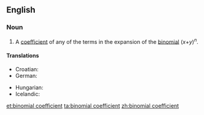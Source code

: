 ==English==

===Noun===
{{en-noun}}

# {{combinatorics}} A [[coefficient]] of any of the terms in the expansion of the [[binomial]] (''x''+''y'')<sup>''n''</sup>.

====Translations====
{{trans-top|binomial coefficient}}
* Croatian: {{t-|hr|binomni koeficijent|m}}
* German: {{t|de|Binominalkoeffizient|m}}
{{trans-mid}}
* Hungarian: {{t-|hu|binomiális együttható}}
* Icelandic: {{t|is|tvíliðustuðull|m}}
{{trans-bottom}}

[[et:binomial coefficient]]
[[ta:binomial coefficient]]
[[zh:binomial coefficient]]